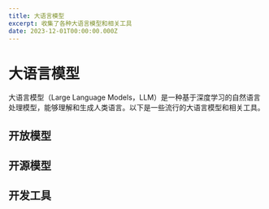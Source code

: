 ```yaml
---
title: 大语言模型
excerpt: 收集了各种大语言模型和相关工具
date: 2023-12-01T00:00:00.000Z
---
```


# 大语言模型

大语言模型（Large Language Models，LLM）是一种基于深度学习的自然语言处理模型，能够理解和生成人类语言。以下是一些流行的大语言模型和相关工具。

## 开放模型

<ResourceGrid>
  <ResourceCard 
    title="ChatGPT" 
    description="OpenAI 开发的对话式大语言模型" 
    url="https://chat.openai.com" 
    icon="🤖"
    featured
  />
  <ResourceCard 
    title="Claude" 
    description="Anthropic 开发的对话式大语言模型" 
    url="https://claude.ai" 
    icon="🧠"
    featured
  />
  <ResourceCard 
    title="Gemini" 
    description="Google 开发的多模态大语言模型" 
    url="https://gemini.google.com" 
    icon="🌐"
  />
</ResourceGrid>

## 开源模型

<ResourceGrid>
  <ResourceCard 
    title="Llama" 
    description="Meta 开发的开源大语言模型" 
    url="https://llama.meta.com" 
    icon="🦙"
  />
  <ResourceCard 
    title="Mistral" 
    description="高性能开源大语言模型" 
    url="https://mistral.ai" 
    icon="🌪️"
  />
  <ResourceCard 
    title="Hugging Face" 
    description="AI 社区和模型库" 
    url="https://huggingface.co" 
    icon="🤗"
  />
</ResourceGrid>

## 开发工具

<ResourceGrid>
  <ResourceCard 
    title="LangChain" 
    description="构建 LLM 应用的框架" 
    url="https://www.langchain.com" 
    icon="🔗"
  />
  <ResourceCard 
    title="OpenAI API" 
    description="OpenAI 模型的 API 接口" 
    url="https://platform.openai.com" 
    icon="🔌"
  />
  <ResourceCard 
    title="LlamaIndex" 
    description="大型语言模型的数据框架" 
    url="https://www.llamaindex.ai" 
    icon="📚"
  />
</ResourceGrid>
